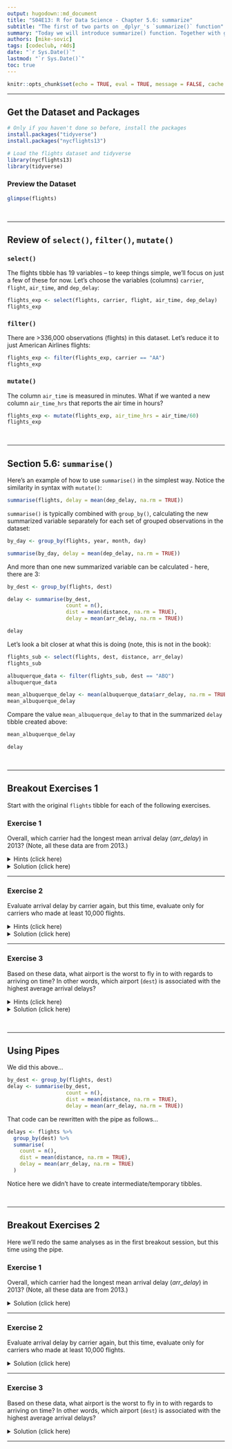 ```yaml
---
output: hugodown::md_document
title: "S04E13: R for Data Science - Chapter 5.6: summarize"
subtitle: "The first of two parts on _dplyr_'s `summarize()` function"
summary: "Today we will introduce summarize() function. Together with group_by(), this function is extremely useful to produce summary statistics of your data by group."
authors: [mike-sovic]
tags: [codeclub, r4ds]
date: "`r Sys.Date()`"
lastmod: "`r Sys.Date()`"
toc: true
---
```


```r
knitr::opts_chunk$set(echo = TRUE, eval = TRUE, message = FALSE, cache = FALSE)
```

------------------------------------------------------------------------

## Get the Dataset and Packages

```r
# Only if you haven't done so before, install the packages
install.packages("tidyverse")
install.packages("nycflights13")
```

```r
# Load the flights dataset and tidyverse
library(nycflights13)
library(tidyverse)
```

### Preview the Dataset

```r
glimpse(flights)
```

<br>

------------------------------------------------------------------------

## Review of `select()`, `filter()`, `mutate()`

### `select()`

The flights tibble has 19 variables --
to keep things simple, we'll focus on just a few of these for now.
Let's choose the variables (columns) `carrier`, `flight`, `air_time`, and `dep_delay`:

```r
flights_exp <- select(flights, carrier, flight, air_time, dep_delay)
flights_exp
```

### `filter() `

There are >336,000 observations (flights) in this dataset.
Let's reduce it to just American Airlines flights:

```r
flights_exp <- filter(flights_exp, carrier == "AA")
flights_exp
```

### `mutate()`

The column `air_time` is measured in minutes.
What if we wanted a new column `air_time_hrs` that reports the air time in hours?

```r
flights_exp <- mutate(flights_exp, air_time_hrs = air_time/60)
flights_exp
```

<br>

------------------------------------------------------------

## Section 5.6: `summarise()`

Here's an example of how to use `summarise()` in the simplest way.
Notice the similarity in syntax with `mutate()`:

```r
summarise(flights, delay = mean(dep_delay, na.rm = TRUE))
```

`summarise()` is typically combined with `group_by()`,
calculating the new summarized variable separately for each set of
grouped observations in the dataset:

```r
by_day <- group_by(flights, year, month, day)

summarise(by_day, delay = mean(dep_delay, na.rm = TRUE))
```

And more than one new summarized variable can be calculated - here, there are 3:

```r
by_dest <- group_by(flights, dest)

delay <- summarise(by_dest,
                   count = n(),
                   dist = mean(distance, na.rm = TRUE),
                   delay = mean(arr_delay, na.rm = TRUE))

delay
```

Let's look a bit closer at what this is doing (note, this is not in the book):

```r
flights_sub <- select(flights, dest, distance, arr_delay)
flights_sub
```

```r
albuquerque_data <- filter(flights_sub, dest == "ABQ")
albuquerque_data
```

```r
mean_albuquerque_delay <- mean(albuquerque_data$arr_delay, na.rm = TRUE)
mean_albuquerque_delay
```

Compare the value `mean_albuquerque_delay` to that in the summarized `delay`
tibble created above:

```r
mean_albuquerque_delay

delay
```

<br>

----------------------------------------------------------------

## Breakout Exercises 1

Start with the original `flights` tibble for each of the following exercises.

### Exercise 1

<div class="alert puzzle">
<div>

Overall, which carrier had the longest mean arrival delay (*arr_delay*) in 2013?
(Note, all these data are from 2013.)

<details> <summary> Hints (click here) </summary>
<br>

Group the tibble by the *carrier* variable,
then summarise to calculate the mean *arr_delay* for each group.
Remember to ignore missing values by setting `na.rm = TRUE` within the `mean()` function.

</details>

<details> <summary> Solution (click here) </summary>
<br>

```r
carrier_grp <- group_by(flights, carrier)

summarise(carrier_grp,
          mean_delay = mean(arr_delay, na.rm = TRUE)) 
```    

</details>

</div></div>

------------------------------------------------------------------------

### Exercise 2

<div class="alert puzzle">
<div>

Evaluate arrival delay by carrier again, but this time,
evaluate only for carriers who made at least 10,000 flights.

<details> <summary> Hints (click here) </summary>
<br> 

Include a second variable in the summarized data from above to reflect the
number of observations that went in to calculating the mean value for each group,
then filter on this sample size variable. Consider using the function `n()`.

</details>

<details> <summary> Solution (click here) </summary>
<br>

```r
carrier_delays <- summarise(carrier_grp,
                            mean_delay = mean(arr_delay, na.rm = TRUE),
                            n = n())

filter(carrier_delays, n >= 10000)
```

</details>

</div></div>

------------------------------------------------------------------------

### Exercise 3

<div class="alert puzzle">
<div>

Based on these data,
what airport is the worst to fly in to with regards to arriving on time?
In other words,
which airport (`dest`) is associated with the highest average arrival delays?

<details> <summary> Hints (click here) </summary>
<br> 

Group the tibble by the `dest` variable,
summarise with the mean `arr_delay` for each group,
then use `arrange()` to sort the new variable in descending order,
which can be done with `desc()`.

</details>

<details> <summary> Solution (click here) </summary>
<br>

```r
dest_grp <- group_by(flights, dest)

dest_delays <- summarise(dest_grp, mean_delay = mean(arr_delay, na.rm = TRUE))

arrange(dest_delays, desc(mean_delay))
```

</details>

</div></div>

<br>

------------------------------------------------------------------------

## Using Pipes

We did this above...

```r
by_dest <- group_by(flights, dest)
delay <- summarise(by_dest,
                   count = n(),
                   dist = mean(distance, na.rm = TRUE),
                   delay = mean(arr_delay, na.rm = TRUE))
```

That code can be rewritten with the pipe as follows...

```r
delays <- flights %>% 
  group_by(dest) %>% 
  summarise(
    count = n(),
    dist = mean(distance, na.rm = TRUE),
    delay = mean(arr_delay, na.rm = TRUE)
  )
```

Notice here we didn't have to create intermediate/temporary tibbles.

<br>

------------------------------------------------------------------------

## Breakout Exercises 2

Here we'll redo the same analyses as in the first breakout session,
but this time using the pipe.

### Exercise 1

<div class="alert puzzle">
<div>

Overall, which carrier had the longest mean arrival delay (*arr_delay*) in 2013?
(Note, all these data are from 2013.)

<details> <summary> Solution (click here) </summary>
<br>

```r
flights %>% 
  group_by(carrier) %>%
  summarise(mean_delay = mean(arr_delay, na.rm = TRUE))
```    

</details>

</div></div>

------------------------------------------------------------------------

### Exercise 2

<div class="alert puzzle">
<div>

Evaluate arrival delay by carrier again, but this time,
evaluate only for carriers who made at least 10,000 flights.

<details> <summary> Solution (click here) </summary>

```r
flights %>%
  group_by(carrier) %>%
  summarise(mean_delay = mean(arr_delay, na.rm = TRUE),
            n = n()) %>%
  filter(n > 10000)
```

</details>

</div></div>

------------------------------------------------------------------------

### Exercise 3

<div class="alert puzzle">
<div>

Based on these data,
what airport is the worst to fly in to with regards to arriving on time?
In other words,
which airport (`dest`) is associated with the highest average arrival delays?

<details> <summary> Solution (click here) </summary>
<br>

```r
flights %>%
  group_by(dest) %>%
  summarise(mean_delay = mean(arr_delay, na.rm = TRUE)) %>%
  arrange(desc(mean_delay))
```

</details>

</div></div>

------------------------------------------------------------------------
